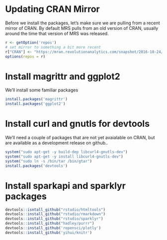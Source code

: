 # Updating CRAN Mirror

Before we install the packages, let's make sure we are pulling from a recent mirror of CRAN. By default MRS pulls from an old version of CRAN, usually around the time that version of MRS was released.

```r

r <- getOption('repos')
# set mirror to something a bit more recent
r["CRAN"] <- "https://mran.revolutionanalytics.com/snapshot/2016-10-24/"
options(repos = r)


```


# Install magrittr and ggplot2 

We'll install some familiar packages

```r

install.packages('magrittr')
install.packages('ggplot2')


```



# Install curl and gnutls for devtools

We'll need a couple of packages that are not yet avaialable on CRAN, but are available as a development release on github..

```r

system("sudo apt-get -y build-dep libcurl4-gnutls-dev")
system("sudo apt-get -y install libcurl4-gnutls-dev")
system("sudo ln -s /bin/tar /bin/gtar")
install.packages('devtools')


```



# Install sparkapi and sparklyr packages 

```r

devtools::isntall_github("rstudio/htmltools")
devtools::install_github("rstudio/rmarkdown")
devtools::install_github("rstudio/sparklyr")
devtools::install_github("hadley/purrr")
devtools::install_github('ropensci/plotly')
devtools::install_github('yihui/knitr')

```

